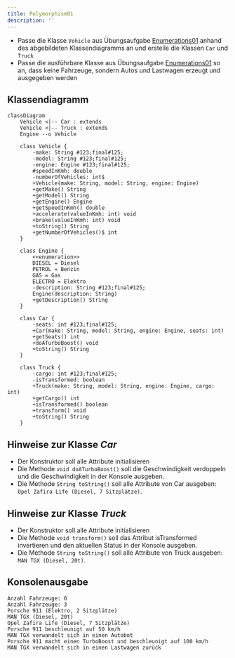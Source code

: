 ```yaml
---
title: Polymorphism01
description: ''
---
```



- Passe die Klasse `Vehicle` aus Übungsaufgabe
  [Enumerations01](../enumerations/enumerations01) anhand des abgebildeten
  Klassendiagramms an und erstelle die Klassen `Car` und `Truck`
- Passe die ausführbare Klasse aus Übungsaufgabe
  [Enumerations01](../enumerations/enumerations01) so an, dass keine Fahrzeuge,
  sondern Autos und Lastwagen erzeugt und ausgegeben werden

## Klassendiagramm

```mermaid
classDiagram
    Vehicle <|-- Car : extends
    Vehicle <|-- Truck : extends
    Engine --o Vehicle

    class Vehicle {
        -make: String #123;final#125;
        -model: String #123;final#125;
        -engine: Engine #123;final#125;
        #speedInKmh: double
        -numberOfVehicles: int$
        +Vehicle(make: String, model: String, engine: Engine)
        +getMake() String
        +getModel() String
        +getEngine() Engine
        +getSpeedInKmh() double
        +accelerate(valueInKmh: int) void
        +brake(valueInKmh: int) void
        +toString() String
        +getNumberOfVehicles()$ int
    }

    class Engine {
        <<enumeration>>
        DIESEL = Diesel
        PETROL = Benzin
        GAS = Gas
        ELECTRO = Elektro
        -description: String #123;final#125;
        Engine(description: String)
        +getDescription() String
    }

    class Car {
        -seats: int #123;final#125;
        +Car(make: String, model: String, engine: Engine, seats: int)
        +getSeats() int
        +doATurboBoost() void
        +toString() String
    }

    class Truck {
        -cargo: int #123;final#125;
        -isTransformed: boolean
        +Truck(make: String, model: String, engine: Engine, cargo: int)
        +getCargo() int
        +isTransformed() boolean
        +transform() void
        +toString() String
    }
```

## Hinweise zur Klasse _Car_

- Der Konstruktor soll alle Attribute initialisieren
- Die Methode `void doATurboBoost()` soll die Geschwindigkeit verdoppeln und die
  Geschwindigkeit in der Konsole ausgeben.
- Die Methode `String toString()` soll alle Attribute von Car ausgeben:
  `Opel Zafira Life (Diesel, 7 Sitzplätze)`.

## Hinweise zur Klasse _Truck_

- Der Konstruktor soll alle Attribute initialisieren
- Die Methode `void transform()` soll das Attribut isTransformed invertieren und
  den aktuellen Status in der Konsole ausgeben.
- Die Methode `String toString()` soll alle Attribute von Truck ausgeben:
  `MAN TGX (Diesel, 20t)`.

## Konsolenausgabe

```console
Anzahl Fahrzeuge: 0
Anzahl Fahrzeuge: 3
Porsche 911 (Elektro, 2 Sitzplätze)
MAN TGX (Diesel, 20t)
Opel Zafira Life (Diesel, 7 Sitzplätze)
Porsche 911 beschleunigt auf 50 km/h
MAN TGX verwandelt sich in einen Autobot
Porsche 911 macht einen TurboBoost und beschleunigt auf 100 km/h
MAN TGX verwandelt sich in einen Lastwagen zurück
```

<Exercise pullRequest="86" branchSuffix="polymorphy/01" />

